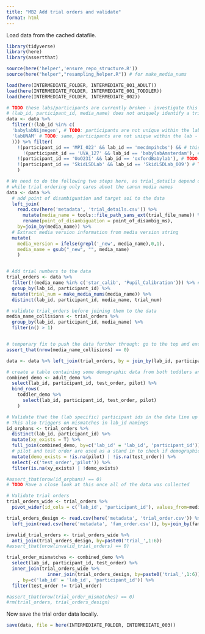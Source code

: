 ```yaml
---
title: "MB2 Add trial orders and validate"
format: html
---
```


Load data from the cached datafile. 

```r
library(tidyverse)
library(here)
library(assertthat)

source(here('helper','ensure_repo_structure.R'))
source(here("helper","resampling_helper.R")) # for make_media_nums
```

```r
load(here(INTERMEDIATE_FOLDER, INTERMEDIATE_001_ADULT))
load(here(INTERMEDIATE_FOLDER, INTERMEDIATE_001_TODDLER))
load(here(INTERMEDIATE_FOLDER, INTERMEDIATE_002))
```


```r
# TODO these labs/participants are currently broken - investigate this
# (lab_id, participant_id, media_name) does not uniquely identify a trial_number
data <- data %>% 
  filter(!(lab_id %in% c(
  'babylabNijmegen', # TODO: participants are not unique within the lab - only unique within the age cohorts, at which point in the pipeline do we fix this?
  'labUNAM' # TODO: same, participants are not unique within the lab - only unique within the age cohorts, at which point in the pipeline do we fix this?
  ))) %>% filter(
    !(participant_id == 'MPI_022' && lab_id == 'mecdmpihcbs') && # this participant has 6 fam trials (restarted testing and abandoned?)
      !(participant_id == 'UVA_127' && lab_id == 'babylabAmsterdam'), # TODO: This participant appears twice, INVESTIGATE THIS
    !(participant_id == 'UoO231' && lab_id == 'oxfordBabylab'), # TODO: This participant appears twice, INVESTIGATE THIS
    !(participant_id == 'SkidLSDLab' && lab_id == 'SkidLSDLab_009') # TODO: This participant appears twice, INVESTIGATE THIS
    ) 

# We need to do the following two steps here, as trial_details depend on specific filenames, 
# while trial ordering only cares about the canon media names
data <- data %>%
  # add point of disambiguation and target aoi to the data
  left_join(
    read.csv(here('metadata', 'trial_details.csv')) %>%
      mutate(media_name = tools::file_path_sans_ext(trial_file_name)) %>%
      rename(point_of_disambiguation = point_of_disambig_ms), 
    by=join_by(media_name)) %>%
  # Extract media version information from media version string
  mutate( 
    media_version = ifelse(grepl('_new', media_name),0,1),
    media_name = gsub("_new", "", media_name)
    )


# Add trial numbers to the data
trial_orders <- data %>%
  filter(!(media_name %in% c('star_calib', 'Pupil_Calibration'))) %>% # remove calibration from numbering
  group_by(lab_id, participant_id) %>%
  mutate(trial_num = make_media_nums(media_name)) %>%
  distinct(lab_id, participant_id, media_name, trial_num)

# validate trial_orders before joining them to the data
media_name_collisions <- trial_orders %>% 
  group_by(lab_id, participant_id, media_name) %>% 
  filter(n() > 1)


# temporary fix to push the data further through: go to the top and exclude specific labs 
assert_that(nrow(media_name_collisions) == 0)

data <- data %>% left_join(trial_orders, by = join_by(lab_id, participant_id, media_name))

# create a table containing some demographic data from both toddlers and adults to perform integrity checks
combined_demo <- adult_demo %>%
  select(lab_id, participant_id, test_order, pilot) %>% 
  bind_rows(
    toddler_demo %>%
      select(lab_id, participant_id, test_order, pilot)
    )

# Validate that the (lab specific) participant ids in the data line up with the ids from the (lab specific) demographic files
# This also triggers on mismatches in lab_id namings
id_orphans <- trial_orders %>% 
  distinct(lab_id, participant_id) %>% 
  mutate(xy_exists = T) %>%
  full_join(combined_demo, by=c('lab_id' = 'lab_id', 'participant_id')) %>%
  # pilot and test order are used as a stand in to check if demographic data for this participant exists
  mutate(demo_exists = !is.na(pilot) | !is.na(test_order)) %>%
  select(-c('test_order','pilot')) %>% 
  filter(is.na(xy_exists) | !demo_exists)

#assert_that(nrow(id_orphans) == 0)
# TODO Have a close look at this once all of the data was collected

# Validate trial orders
trial_orders_wide <- trial_orders %>%
  pivot_wider(id_cols = c('lab_id', 'participant_id'), values_from=media_name, names_from=trial_num, names_prefix='trial_')

trial_orders_design <- read.csv(here('metadata', 'trial_order.csv')) %>% 
  left_join(read.csv(here('metadata', 'fam_order.csv')), by=join_by(fam_order))

invalid_trial_orders <- trial_orders_wide %>% 
  anti_join(trial_orders_design, by=paste0('trial_',1:6))
#assert_that(nrow(invalid_trial_orders) == 0)

trial_order_mismatches <- combined_demo %>%
  select(lab_id, participant_id, test_order) %>% 
  inner_join(trial_orders_wide %>% 
               inner_join(trial_orders_design, by=paste0('trial_',1:6)) # determine seen trials
    , by=c('lab_id' = 'lab_id', 'participant_id')) %>% 
  filter(test_order != trial_order)

#assert_that(nrow(trial_order_mismatches) == 0)
#rm(trial_orders, trial_orders_design)
```

Now save the trial order data locally.

```r
save(data, file = here(INTERMEDIATE_FOLDER, INTERMEDIATE_003))
```